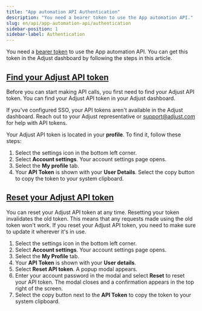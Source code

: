 ```yaml
---
title: "App automation API Authentication"
description: "You need a bearer token to use the App automation API."
slug: en/api/app-automation-api/authentication
sidebar-position: 1
sidebar-label: Authentication
---
```


You need a [bearer token](https://developer.mozilla.org/en-US/docs/Web/HTTP/Authentication) to use the App automation API. You can get this token in the Adjust dashboard by following the steps in this article.

## [Find your Adjust API token](find-your-adjust-api-token)

Before you can start making API calls, you first need to find your Adjust API token. You can find your Adjust API token in your Adjust dashboard.

<Callout type="important">

If you've configured SSO, your API tokens aren't available in the Adjust dashboard. Reach out to your Adjust representative or support@adjust.com for help with API tokens.

</Callout>

Your Adjust API token is located in your **profile**. To find it, follow these steps:

1. Select the settings icon in the bottom left corner.
2. Select **Account settings**. Your account settings page opens.
3. Select the **My profile** tab.
4. Your **API Token** is shown with your **User Details**. Select the copy button to copy the token to your system clipboard.

## [Reset your Adjust API token](reset-your-adjust-api-token)

You can reset your Adjust API token at any time. Resetting your token invalidates the old token. This means that any requests made using the old token won't work. If you reset your Adjust API token, you need to make sure to update it wherever it's in use.

1. Select the settings icon in the bottom left corner.
2. Select **Account settings**. Your account settings page opens.
3. Select the **My Profile** tab.
4. Your **API Token** is shown with your **User details**.
5. Select **Reset API token**. A popup modal appears.
6. Enter your account password in the modal and select **Reset** to reset your API token. The modal closes and a confirmation appears in the top right of the screen.
7. Select the copy button next to the **API Token** to copy the token to your system clipboard.
